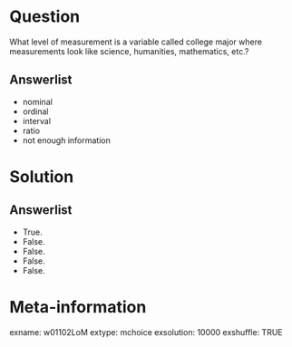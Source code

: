 Question
========
What level of measurement is a variable called college major where measurements look like science, humanities, mathematics, etc.?

Answerlist
----------
* nominal
* ordinal
* interval
* ratio  
* not enough information


Solution
========

Answerlist
----------
* True.
* False.
* False.
* False.
* False.


Meta-information
================
exname: w01102LoM
extype: mchoice
exsolution: 10000
exshuffle: TRUE